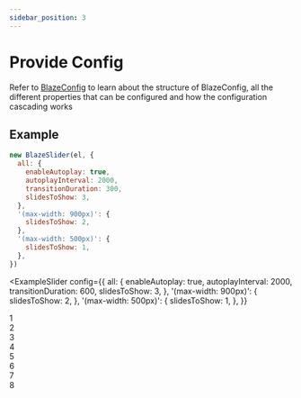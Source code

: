 ```yaml
---
sidebar_position: 3
---
```



# Provide Config

Refer to [BlazeConfig](/docs/api/BlazeConfig) to learn about the structure of BlazeConfig, all the different properties that can be configured and how the configuration cascading works

## Example

```javascript
new BlazeSlider(el, {
  all: {
    enableAutoplay: true,
    autoplayInterval: 2000,
    transitionDuration: 300,
    slidesToShow: 3,
  },
  '(max-width: 900px)': {
    slidesToShow: 2,
  },
  '(max-width: 500px)': {
    slidesToShow: 1,
  },
})
```

<ExampleSlider
  config={{
    all: {
      enableAutoplay: true,
      autoplayInterval: 2000,
      transitionDuration: 600,
      slidesToShow: 3,
    },
    '(max-width: 900px)': {
      slidesToShow: 2,
    },
    '(max-width: 500px)': {
      slidesToShow: 1,
    },
  }}
>
  <div> 1 </div>
  <div> 2 </div>
  <div> 3 </div>
  <div> 4 </div>
  <div> 5 </div>
  <div> 6 </div>
  <div> 7 </div>
  <div> 8 </div>
</ExampleSlider>
